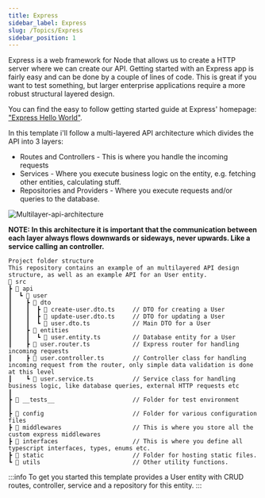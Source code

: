 ```yaml
---
title: Express
sidebar_label: Express
slug: /Topics/Express
sidebar_position: 1
---
```


Express is a web framework for Node that allows us to create a HTTP server where we can create our API.
Getting started with an Express app is fairly easy and can be done by a couple of lines of code. 
This is great if you want to test something, but larger enterprise applications require a more robust structural layered design. 

You can find the easy to follow getting started guide at Express' homepage: ["Express Hello World"](https://expressjs.com/en/starter/hello-world.html).

In this template i'll follow a multi-layered API architecture which divides the API into 3 layers:

- Routes and Controllers - This is where you handle the incoming requests
- Services - Where you execute business logic on the entity, e.g. fetching other entities, calculating stuff.
- Repositories and Providers - Where you execute requests and/or queries to the database.

![Multilayer-api-architecture](/img/Multilayer-api-architecture.png)

**NOTE: In this architecture it is important that the communication between each layer always flows downwards or sideways, never upwards. Like a service calling an controller.**

```text
Project folder structure
This repository contains an example of an multilayered API design structure, as well as an example API for an User entity.
📂 src
┣ 📂 api
┃  ┗ 📂 user   
┃    ┣ 📂 dto
┃    ┃  ┣ 📜 create-user.dto.ts     // DTO for creating a User           
┃    ┃  ┣ 📜 update-user.dto.ts     // DTO for updating a User
┃    ┃  ┗ 📜 user.dto.ts            // Main DTO for a User
┃    ┣ 📂 entities  
┃    ┃  ┗ 📜 user.entity.ts         // Database entity for a User
┃    ┣ 📜 user.router.ts            // Express router for handling incoming requests
┃    ┣ 📜 user.controller.ts        // Controller class for handling incoming request from the router, only simple data validation is done at this level
┃    ┗ 📜 user.service.ts           // Service class for handling business logic, like database queries, external HTTP requests etc
┃
┣ 📂 __tests__                      // Folder for test environment
┃
┣ 📂 config                         // Folder for various configuration files
┣ 📂 middlewares                    // This is where you store all the custom express middlewares
┣ 📂 interfaces                     // This is where you define all typescript interfaces, types, enums etc.
┣ 📂 static                         // Folder for hosting static files.
┗ 📂 utils                          // Other utility functions.
```

:::info
To get you started this template provides a User entity with CRUD routes, controller, service and a repository for this entity.
:::